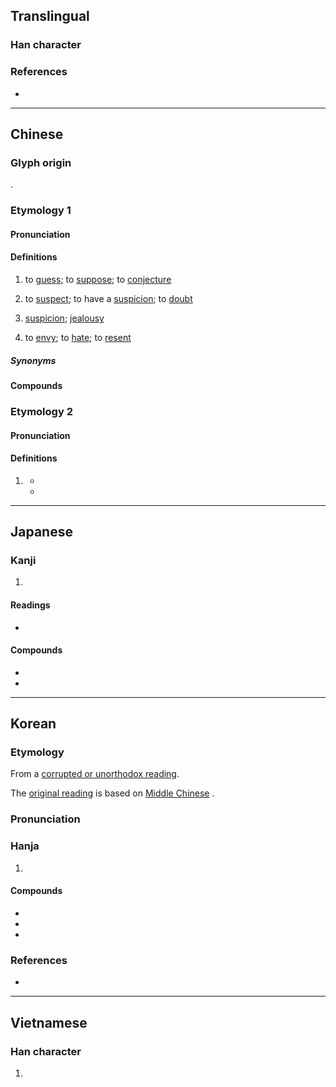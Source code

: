 {{character info}}
==Translingual==

===Han character===
{{Han char|rn=94|rad=犬|as=08|sn=11|four=45227|canj=KHQMB|ids=⿰犭青}}

===References===
* {{Han ref|kx=0714.010|dkj=20499|dj=1125.200|hdz=21351.070|uh=731C|ud=29468|bh=B271|bd=45681}}

----

==Chinese==
{{zh-forms|alt=𰡂-second round simplified}}

===Glyph origin===
{{Han etym}}
{{Han compound|犬|alt1=犭|青|ls=psc|c1=s|c2=p}}.

===Etymology 1===
{{rfe|zh}}

====Pronunciation====
{{zh-pron
|m=cāi
|m-s=cai1
|dg=цэ2
|c=caai1
|c-t=cai1
|g=cai1
|h=pfs=chhâi;gd=cai1
|j=cai1
|mb=cǎi
|md=chăi
|mn=chhai
|mn-t=cai1
|w=1tshoe,1tshe
|x=cai1
|mc=y
|oc=y
|ma=y
|cat=v,n
}}

====Definitions====
{{zh-hanzi}}

# to [[guess]]; to [[suppose]]; to [[conjecture]]
#: {{zh-x|猜 錯|to '''guess''' wrong}}
# to [[suspect]]; to have a [[suspicion]]; to [[doubt]]
# {{zh-o}} [[suspicion]]; [[jealousy]]
# {{zh-o}} to [[envy]]; to [[hate]]; to [[resent]]

=====Synonyms=====
{{zh-dial}}

====Compounds====
{{zh-der|猜不透|猜不著/猜得着|猜測|猜忖|猜得著|猜斷|猜度|猜忌|猜枚|猜謎兒|猜謎|猜摸|猜破|猜拳|猜思|猜題|猜透|猜嫌|猜詳|猜想|猜啞謎|猜疑|猜著/猜着|猜中|慮猜|兩小無猜|左猜|三智五猜|兩無猜疑|猜懼|混猜|猜燈|猜三划五|猜貳|猜調|猜悶兒|猜忍|疑猜|無猜|瞎猜|胡猜}}

===Etymology 2===

====Pronunciation====
{{zh-pron
|mn=tw:ioh
|cat=v
}}

====Definitions====
{{zh-hanzi}}

# {{lb|zh|Hokkien}} {{zh-alt-form|臆|tr=ioh|to guess}}
#* {{zh-x|你 的 情{chêng} 有{ū} 若{ná} 無　是 眞{chin} 是 假 乎{hō͘} 阮{gún} 猜{ioh}|Your love exists like it's not there, making me '''guess''' whether it's real or not|TW|ref='''1994''', {{w2|zh|詹雅雯}}, [https://www.youtube.com/watch?v=8BZJE-0mP7o {{lang|zh|淚酒}}]}}
#* {{zh-x|猜{ioh} 袂{bōe} 透 你 的 心|I can't '''guess''' all of your heart through|TW|ref='''2020''', {{lang|zh|朱德寶}} (Vick Chu), [https://www.youtube.com/watch?v=DYkFtfRE97M {{lang|zh|情人啊情人}}]}}

{{zh-cat|Elementary}}

----

==Japanese==

===Kanji===
{{ja-kanji|grade=|rs=犬08}}

# {{rfdef|ja|sort=犬08}}

====Readings====
* {{ja-readings|on=[[さい]] (sai)|kun=[[ねたむ]] (netamu)}}

====Compounds====
* {{ja-r|猜疑|さいぎ}}
* {{ja-r|猜疑心|さいぎしん}}

----

==Korean==

===Etymology===
From a [[속음|corrupted or unorthodox reading]].

{{collapse|
* {{hanja-sinjeung|싀|suy}}
|Historical readings
|bg=#FFFFFF}}

The [[본음|original reading]] is {{ko-l|채}} based on [[Middle Chinese]] {{ltc-l|猜}}.

{{collapse|
* {{hanja-dongguk|ᄎᆡᆼ|choy}}
|Historical readings
|bg=#FFFFFF}}

===Pronunciation===
{{ko-hanja-pron|시}}

===Hanja===
{{ko-hanja-search}}
{{ko-hanja|시기하다|시기할|시}}

# {{hanja form of|시|[[jealousy]]}}

====Compounds====
{{der-top3|Compounds}}
* {{ko-l|시기|猜忌}}
* {{ko-l|시투|猜妬}}
* {{ko-l|시혐|猜嫌}}
{{der-bottom}}

===References===
* {{R:hanjadoc|7167}}

----

==Vietnamese==

===Han character===
{{vi-readings|reading=sai, xai|rs=犬08}}

# {{rfdef|vi|sort=犬08}}